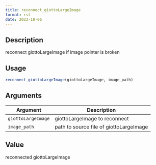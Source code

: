 ```yaml
--- 
title: reconnect_giottoLargeImage 
format: rst 
date: 2022-10-06 
--- 
```


## Description

reconnect giottoLargeImage if image pointer is broken


## Usage

```r
reconnect_giottoLargeImage(giottoLargeImage, image_path)
```


## Arguments

Argument      |Description
------------- |----------------
`giottoLargeImage`     |     giottoLargeImage to reconnect
`image_path`     |     path to source file of giottoLargeImage


## Value

reconnected giottoLargeImage


